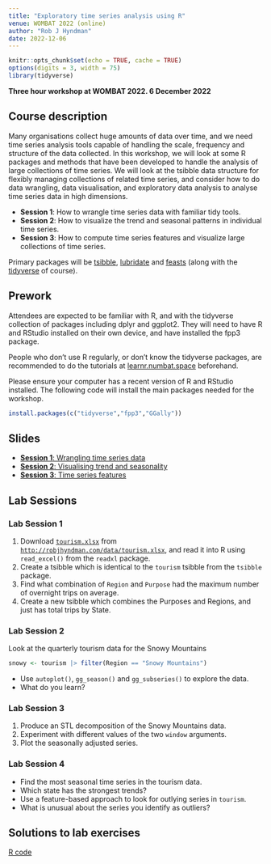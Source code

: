```yaml
---
title: "Exploratory time series analysis using R"
venue: WOMBAT 2022 (online)
author: "Rob J Hyndman"
date: 2022-12-06
---
```


```r
knitr::opts_chunk$set(echo = TRUE, cache = TRUE)
options(digits = 3, width = 75)
library(tidyverse)
```

**Three hour workshop at WOMBAT 2022. 6 December 2022**

## Course description


Many organisations collect huge amounts of data over time, and we need time series analysis tools capable of handling the scale, frequency and structure of the data collected. In this workshop, we will look at some R packages and methods that have been developed to handle the analysis of large collections of time series. We will look at the tsibble data structure for flexibly managing collections of related time series, and consider how to do data wrangling, data visualisation, and exploratory data analysis to analyse time series data in high dimensions.

-   **Session 1**: How to wrangle time series data with familiar tidy tools.
-   **Session 2**: How to visualize the trend and seasonal patterns in individual time series.
-   **Session 3**: How to compute time series features and visualize large collections of time series.


Primary packages will be [tsibble](https://cran.r-project.org/package=tsibble), [lubridate](https://cran.r-project.org/package=lubridate) and [feasts](https://cran.r-project.org/package=feasts) (along with the [tidyverse](http://tidyverse.org) of course).


## Prework

Attendees are expected to be familiar with R, and with the tidyverse collection of packages including dplyr and ggplot2. They will need to have R and RStudio installed on their own device, and have installed the fpp3 package.

People who don't use R regularly, or don't know the tidyverse packages, are recommended to do the tutorials at [learnr.numbat.space](http://learnr.numbat.space) beforehand.

Please ensure your computer has a recent version of R and RStudio installed. The following code will install the main packages needed for the workshop.

``` r
install.packages(c("tidyverse","fpp3","GGally"))
```

## Slides

-   [**Session 1**: Wrangling time series data](https://github.com/robjhyndman/time_series_workshop/raw/main/session1.pdf)
-   [**Session 2**: Visualising trend and seasonality](https://github.com/robjhyndman/time_series_workshop/raw/main/session2.pdf)
-   [**Session 3**: Time series features](https://github.com/robjhyndman/time_series_workshop/raw/main/session3.pdf)

## Lab Sessions

### Lab Session 1

 1. Download [`tourism.xlsx`](http://robjhyndman.com/data/tourism.xlsx) from [`http://robjhyndman.com/data/tourism.xlsx`](http://robjhyndman.com/data/tourism.xlsx), and read it into R using `read_excel()` from the `readxl` package.
 2. Create a tsibble which is identical to the `tourism` tsibble from the `tsibble` package.
 3. Find what combination of `Region` and `Purpose` had the maximum number of overnight trips on average.
 4. Create a new tsibble which combines the Purposes and Regions, and just has total trips by State.

### Lab Session 2

Look at the quarterly tourism data for the Snowy Mountains

```r
snowy <- tourism |> filter(Region == "Snowy Mountains")
```

- Use `autoplot()`, `gg_season()` and `gg_subseries()` to explore the data.
- What do you learn?

### Lab Session 3

1. Produce an STL decomposition of the Snowy Mountains data.
2. Experiment with different values of the two `window` arguments.
3. Plot the seasonally adjusted series.

### Lab Session 4

* Find the most seasonal time series in the tourism data.
* Which state has the strongest trends?
* Use a feature-based approach to look for outlying series in `tourism`.
* What is unusual about the series you identify as outliers?

## Solutions to lab exercises

[R code](https://raw.githubusercontent.com/robjhyndman/time_series_workshop/main/labs.R)
